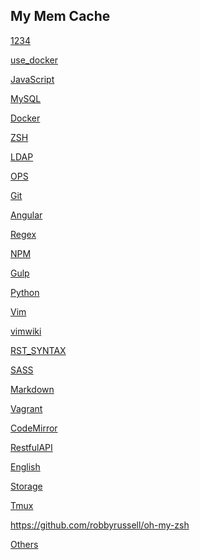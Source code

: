 == My Mem Cache ==

[[1234]]

[[use_docker]]

[[JavaScript]]

[[MySQL]]

[[Docker]]

[[ZSH]]

[[LDAP]]

[[OPS]]

[[Git]]

[[Angular]]

[[Regex]]

[[NPM]]

[[Gulp]]

[[Python]]

[[Vim]]

[[vimwiki]]

[[RST_SYNTAX]]

[[SASS]]

[[Markdown]]

[[Vagrant]]

[[CodeMirror]]

[[RestfulAPI]]

[[English]]

[[Storage]]

[[Tmux]]

https://github.com/robbyrussell/oh-my-zsh

[[Others]]


